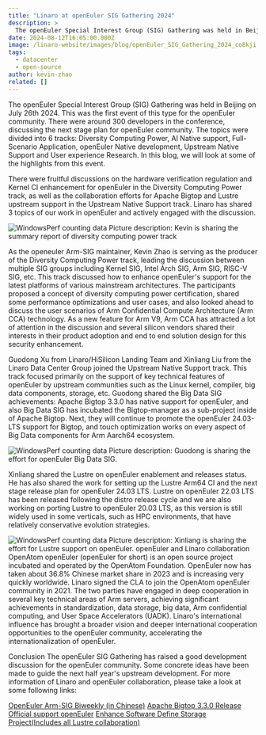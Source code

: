 ```yaml
---
title: "Linaro at openEuler SIG Gathering 2024"
description: >
  The openEuler Special Interest Group (SIG) Gathering was held in Beijing on July 26th 2024. This was the first event of this type for the openEuler community. There were around 300 developers in the conference, discussing the next stage plan for openEuler community. The topics were divided into 6 tracks: Diversity Computing Power, AI Native support, Full-Scenario Application, openEuler Native development, Upstream Native Support and User experience Research. In this blog, we will look at some of the highlights from this event.
date: 2024-08-12T16:05:00.000Z
image: /linaro-website/images/blog/openEuler_SIG_Gathering_2024_co8kji.jpg
tags:
  - datacenter
  - open-source
author: kevin-zhao
related: []
---
```


The openEuler Special Interest Group (SIG) Gathering was held in Beijing on July 26th 2024. This was the first event of this type for the openEuler community. There were around 300 developers in the conference, discussing the next stage plan for openEuler community. The topics were divided into 6 tracks: Diversity Computing Power, AI Native support, Full-Scenario Application, openEuler Native development, Upstream Native Support and User experience Research. In this blog, we will look at some of the highlights from this event.

There were fruitful discussions on the hardware verification regulation and Kernel CI enhancement for openEuler in the Diversity Computing Power track, as well as the collaboration efforts for Apache Bigtop and Lustre upstream support in the Upstream Native Support track. Linaro has shared 3 topics of our work in openEuler and actively engaged with the discussion.

![WindowsPerf counting data](/linaro-website/images/blog/Kevin_Zhao_Presentation_at_openEuler_SIG-new_llgsuj.jpg)
Picture description: Kevin is sharing the summary report of diversity computing power track

As the openeuler Arm-SIG maintainer, Kevin Zhao is serving as the producer of the Diversity Computing Power track, leading the discussion between multiple SIG groups including Kernel SIG, Intel Arch SIG, Arm SIG, RISC-V SIG, etc. This track discussed how to enhance openEuler's support for the latest platforms of various mainstream architectures. The participants proposed a concept of diversity computing power certification, shared some performance optimizations and user cases, and also looked ahead to discuss the user scenarios of Arm Confidential Compute Architecture (Arm CCA) technology. As a new feature for Arm V9, Arm CCA has attracted a lot of attention in the discussion and several silicon vendors shared their interests in their product adoption and end to end solution design for this security enhancement.

Guodong Xu from Linaro/HiSilicon Landing Team and Xinliang Liu from the Linaro Data Center Group joined the Upstream Native Support track. This track focused primarily on the support of key technical features of openEuler by upstream communities such as the Linux kernel, compiler, big data components, storage, etc. Guodong shared the Big Data SIG achievements: Apache Bigtop 3.3.0 has native support for openEuler, and also Big Data SIG has incubated the Bigtop-manager as a sub-project inside of Apache Bigtop. Next, they will continue to promote the openEuler 24.03-LTS support for Bigtop, and touch optimization works on every aspect of Big Data components for Arm Aarch64 ecosystem.

![WindowsPerf counting data](/linaro-website/images/blog/Guodong_Xu_Presentation_at_openEuler_SIG-new_n9upti.jpg)
Picture description: Guodong is sharing the effort for openEuler Big Data SIG.

Xinliang shared the Lustre on openEuler enablement and releases status. He has also shared the work for setting up the Lustre Arm64 CI and the next stage release plan for openEuler 24.03 LTS. Lustre on openEuler 22.03 LTS has been released following the distro release cycle and we are also working on porting Lustre to openEuler 20.03 LTS, as this version is still widely used in some verticals, such as HPC environments, that have relatively conservative evolution strategies.

![WindowsPerf counting data](/linaro-website/images/blog/Xinliang_Liu_Presentation_at_openEuler_SIG_2024-new_wwz1ed.jpg)
Picture description: Xinliang is sharing the effort for Lustre support on openEuler.
openEuler and Linaro collaboration
OpenAtom openEuler (openEuler for short) is an open source project incubated and operated by the OpenAtom Foundation. OpenEuler now has taken about 36.8% Chinese market share in 2023 and is increasing very quickly worldwide. Linaro signed the CLA to join the OpenAtom openEuler community in 2021. The two parties have engaged in deep cooperation in several key technical areas of Arm servers, achieving significant achievements in standardization, data storage, big data, Arm confidential computing, and User Space Accelerators (UADK). Linaro's international influence has brought a broader vision and deeper international cooperation opportunities to the openEuler community, accelerating the internationalization of openEuler.

Conclusion
The openEuler SIG Gathering has raised a good development discussion for the openEuler community. Some concrete ideas have been made to guide the next half year's upstream development. For more information of Linaro and openEuler collaboration, please take a look at some following links:

[OpenEuler Arm-SIG Biweekly (in Chinese)](https://etherpad.openeuler.org/p/sig-Arm-meetings)
[Apache Bigtop 3.3.0 Release Official support openEuler](https://cwiki.apache.org/confluence/display/BIGTOP/Bigtop+3.3.0+Release)
[Enhance Software Define Storage Project(Includes all Lustre collaboration)](https://linaro.atlassian.net/wiki/spaces/STOR/pages/24132551124/Enhance+Software-Defined-Storage+on+Arm+Servers)
